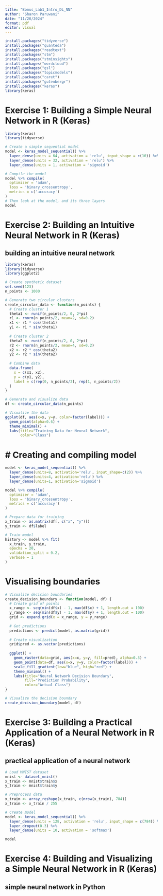 ```yaml
---
title: "Bonus_Lab1_Intro_DL_NN"
author: "Sharon Paruwani"
date: "11/20/2024"
format: pdf
editor: visual
---
```


```r
install.packages("tidyverse")
install.packages("quanteda")
install.packages("readtext")
install.packages("stm")
install.packages("stminsights")
install.packages("wordcloud")
install.packages("gsl")
install.packages("topicmodels")
install.packages("caret")
install.packages("gutenbergr")
install.packages("keras")
library(keras)
```

# Exercise 1: Building a Simple Neural Network in R (Keras)

```r
library(keras)
library(tidyverse)
```

```r
# Create a simple sequential model
model <- keras_model_sequential() %>%
  layer_dense(units = 64, activation = 'relu', input_shape = c(10)) %>%
  layer_dense(units = 32, activation = 'relu') %>%
  layer_dense(units = 1, activation = 'sigmoid')

# Compile the model
model %>% compile(
  optimizer = 'adam',
  loss = 'binary_crossentropy',
  metrics = c('accuracy')
)
# Then look at the model, and its three layers
model
```

# Exercise 2: Building an Intuitive Neural Network in R (Keras)

## building an intuitive neural network

```r
library(keras)
library(tidyverse)
library(ggplot2)

# Create synthetic dataset
set.seed(123)
n_points <- 1000

# Generate two circular clusters
create_circular_data <- function(n_points) {
  # Create cluster 1
  theta1 <- runif(n_points/2, 0, 2*pi)
  r1 <- rnorm(n_points/2, mean=2, sd=0.2)
  x1 <- r1 * cos(theta1)
  y1 <- r1 * sin(theta1)
  
  # Create cluster 2
  theta2 <- runif(n_points/2, 0, 2*pi)
  r2 <- rnorm(n_points/2, mean=4, sd=0.2)
  x2 <- r2 * cos(theta2)
  y2 <- r2 * sin(theta2)
  
  # Combine data
  data.frame(
    x = c(x1, x2),
    y = c(y1, y2),
    label = c(rep(0, n_points/2), rep(1, n_points/2))
  )
}

# Generate and visualize data
df <- create_circular_data(n_points)

# Visualize the data
ggplot(df, aes(x=x, y=y, color=factor(label))) +
  geom_point(alpha=0.6) +
  theme_minimal() +
  labs(title="Training Data for Neural Network",
       color="Class")
```

# \# Creating and compiling model

```r

model <- keras_model_sequential() %>%
  layer_dense(units=8, activation='relu', input_shape=c(2)) %>%
  layer_dense(units=4, activation='relu') %>%
  layer_dense(units=1, activation='sigmoid')

model %>% compile(
  optimizer = 'adam',
  loss = 'binary_crossentropy',
  metrics = c('accuracy')
)

# Prepare data for training
x_train <- as.matrix(df[, c("x", "y")])
y_train <- df$label

# Train model
history <- model %>% fit(
  x_train, y_train,
  epochs = 20,
  validation_split = 0.2,
  verbose = 1
)
```

# Visualising boundaries

```r
# Visualize decision boundaries
create_decision_boundary <- function(model, df) {
  # Create grid of points
  x_range <- seq(min(df$x) - 1, max(df$x) + 1, length.out = 100)
  y_range <- seq(min(df$y) - 1, max(df$y) + 1, length.out = 100)
  grid <- expand.grid(x = x_range, y = y_range)
  
  # Get predictions
  predictions <- predict(model, as.matrix(grid))
  
  # Create visualization
  grid$pred <- as.vector(predictions)
  
  ggplot() +
    geom_raster(data=grid, aes(x=x, y=y, fill=pred), alpha=0.3) +
    geom_point(data=df, aes(x=x, y=y, color=factor(label))) +
    scale_fill_gradient(low="blue", high="red") +
    theme_minimal() +
    labs(title="Neural Network Decision Boundary",
         fill="Prediction Probability",
         color="Actual Class")
}

# Visualize the decision boundary
create_decision_boundary(model, df)
```

# Exercise 3: Building a Practical Application of a Neural Network in R (Keras)

## practical application of a neural network

```r
# Load MNIST dataset
mnist <- dataset_mnist()
x_train <- mnist$train$x
y_train <- mnist$train$y

# Preprocess data
x_train <- array_reshape(x_train, c(nrow(x_train), 784))
x_train <- x_train / 255

# Create model
model <- keras_model_sequential() %>%
  layer_dense(units = 128, activation = 'relu', input_shape = c(784)) %>%
  layer_dropout(0.3) %>%
  layer_dense(units = 10, activation = 'softmax')

model
```

# Exercise 4: Building and Visualizing a Simple Neural Network in R (Keras)

## simple neural network in Python

```r

```
